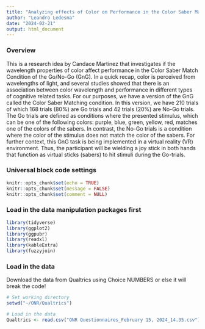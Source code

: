 ```yaml
---
title: "Analyzing effects of Color on Performance in the Color Saber Match Condition of the VR Go/No-Go"
author: "Leandro Ledesma"
date: "2024-02-21"
output: html_document
---
```



### Overview 

This is a research idea by Candace Martinez that investigates if the wavelength properties of color  affect performance in the Color Saber Match Condition of the Go/No-Go (GnG). In a quick recap, color is perceived from wavelengths of light, and several studies showed that there is an association between color wavelength and performance in different types of cognitive related tasks. For our purposes, we have a version of the GnG called the Color Saber Matching condition. In this version, we have 210 trials of which 168 trials (80%) are Go trials and 42 trials (20%) are No-Go trials. The Go trials are defined as conditions where the presented stimulus, which can be one of the following colors: purple, blue, green, yellow, red, matches one of the colors of the sabers. In contrast, the No-Go trials is a condition where the color of the stimulus does not match the color of the sabers. For further context, this GnG task is being implemented in a virtual reality (VR) environment. Thus, the participant will be wielding a joy stick in both hands that function as virtual sticks (sabers) to hit stimuli during the Go-trials.

### Universal block code settings

```r
knitr::opts_chunk$set(echo = TRUE)
knitr::opts_chunk$set(message = FALSE)
knitr::opts_chunk$set(comment = NULL)

```

### Load in the data manipulation packages first

```r
library(tidyverse)
library(ggplot2)
library(ggpubr)
library(readxl)
library(kableExtra)
library(fuzzyjoin)

```

### Load in the data

Download the data from Qualtrics using Choice NUMBERS or else it will break the code!

```r
# Set working directory
setwd("~/ONR/Qualtrics")

# Load in the data
Qualtrics <- read.csv("ONR Questionnaires_February 15, 2024_14.35.csv")

```
